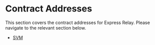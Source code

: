 # Contract Addresses

This section covers the contract addresses for Express Relay. Please navigate to the relevant section below.

- [SVM](contract-addresses/svm)
